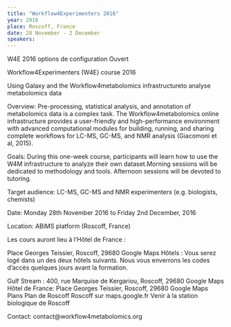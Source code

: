 ---
title: "Workflow4Experimenters 2016"
year: 2016
place: Roscoff, France
date: 28 November - 2 December
speakers: 
---
  
W4E 2016
options de configuration Ouvert


Workflow4Experimenters (W4E) course 2016

Using Galaxy and the Workflow4metabolomics infrastructureto analyse metabolomics data



Overview: Pre-processing, statistical analysis, and annotation of metabolomics data is a complex task. The Workflow4metabolomics online infrastructure provides a user-friendly and high-performance environment with advanced computational modules for building, running, and sharing complete workflows for LC-MS, GC-MS, and NMR analysis (Giacomoni et al, 2015).

Goals: During this one-week course, participants will learn how to use the W4M infrastructure to analyze their own dataset.Morning sessions will be dedicated to methodology and tools. Afternoon sessions will be devoted to tutoring.

Target audience: LC-MS, GC-MS and NMR experimenters (e.g. biologists, chemists)

Date: Monday 28th November 2016 to Friday 2nd December, 2016

Location: ABiMS platform (Roscoff, France)





Les cours auront lieu à l’Hôtel de France :
  
  Place Georges Teissier, Roscoff, 29680
Google Maps
Hôtels : Vous serez logé dans un des deux hôtels suivants. Nous vous enverrons les codes d'accès quelques jours avant la formation.

Gulf Stream :
400, rue Marquise de Kergariou, Roscoff, 29680
Google Maps
Hôtel de France:
Place Georges Teissier, Roscoff, 29680
Google Maps
Plans
Plan de Roscoff
Roscoff sur maps.google.fr
Venir à la station biologique de Roscoff
 

 

Contact: contact@workflow4metabolomics.org
